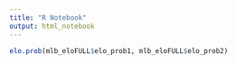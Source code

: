 ```yaml
---
title: "R Notebook"
output: html_notebook
---
```




```r
elo.prob(mlb_eloFULL$elo_prob1, mlb_eloFULL$elo_prob2)
```









